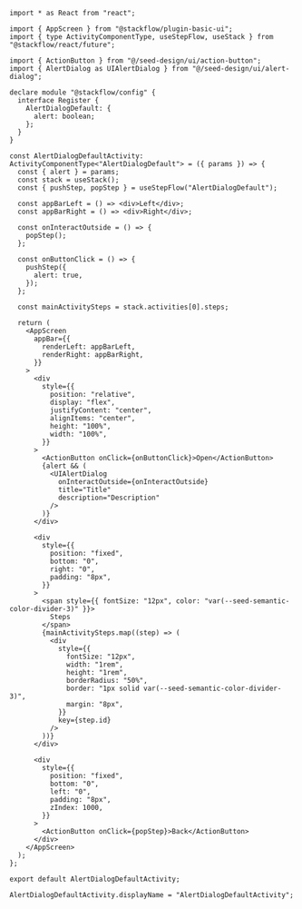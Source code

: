 ```tsx copy
import * as React from "react";

import { AppScreen } from "@stackflow/plugin-basic-ui";
import { type ActivityComponentType, useStepFlow, useStack } from "@stackflow/react/future";

import { ActionButton } from "@/seed-design/ui/action-button";
import { AlertDialog as UIAlertDialog } from "@/seed-design/ui/alert-dialog";

declare module "@stackflow/config" {
  interface Register {
    AlertDialogDefault: {
      alert: boolean;
    };
  }
}

const AlertDialogDefaultActivity: ActivityComponentType<"AlertDialogDefault"> = ({ params }) => {
  const { alert } = params;
  const stack = useStack();
  const { pushStep, popStep } = useStepFlow("AlertDialogDefault");

  const appBarLeft = () => <div>Left</div>;
  const appBarRight = () => <div>Right</div>;

  const onInteractOutside = () => {
    popStep();
  };

  const onButtonClick = () => {
    pushStep({
      alert: true,
    });
  };

  const mainActivitySteps = stack.activities[0].steps;

  return (
    <AppScreen
      appBar={{
        renderLeft: appBarLeft,
        renderRight: appBarRight,
      }}
    >
      <div
        style={{
          position: "relative",
          display: "flex",
          justifyContent: "center",
          alignItems: "center",
          height: "100%",
          width: "100%",
        }}
      >
        <ActionButton onClick={onButtonClick}>Open</ActionButton>
        {alert && (
          <UIAlertDialog
            onInteractOutside={onInteractOutside}
            title="Title"
            description="Description"
          />
        )}
      </div>

      <div
        style={{
          position: "fixed",
          bottom: "0",
          right: "0",
          padding: "8px",
        }}
      >
        <span style={{ fontSize: "12px", color: "var(--seed-semantic-color-divider-3)" }}>
          Steps
        </span>
        {mainActivitySteps.map((step) => (
          <div
            style={{
              fontSize: "12px",
              width: "1rem",
              height: "1rem",
              borderRadius: "50%",
              border: "1px solid var(--seed-semantic-color-divider-3)",
              margin: "8px",
            }}
            key={step.id}
          />
        ))}
      </div>

      <div
        style={{
          position: "fixed",
          bottom: "0",
          left: "0",
          padding: "8px",
          zIndex: 1000,
        }}
      >
        <ActionButton onClick={popStep}>Back</ActionButton>
      </div>
    </AppScreen>
  );
};

export default AlertDialogDefaultActivity;

AlertDialogDefaultActivity.displayName = "AlertDialogDefaultActivity";

```
